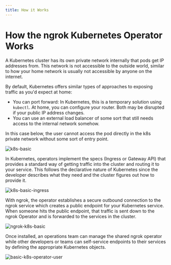 ```yaml
---
title: How it Works
---
```


# How the ngrok Kubernetes Operator Works

A Kubernetes cluster has its own private network internally that pods get IP addresses from. This network is not accessible to the outside world, similar to how your home network is usually not accessible by anyone on the internet.

By default, Kubernetes offers similar types of approaches to exposing traffic as you'd expect at home:

- You can port forward: In Kubernetes, this is a temporary solution using `kubectl`. At home, you can configure your router. Both may be disrupted if your public IP address changes.
- You can use an external load balancer of some sort that still needs access to the internal network somehow.

In this case below, the user cannot access the pod directly in the k8s private network without some sort of entry point.

![k8s-basic](./assets/images/basic-k8s-diagram.png)

In Kubernetes, operators implement the specs (Ingress or Gateway API) that provides a standard way of getting traffic into the cluster and routing it to your service. This follows the declarative nature of Kubernetes since the developer describes what they need and the cluster figures out how to provide it.

![k8s-basic-ingress](./assets/images/basic-k8s-ingress-diagram.png)

With ngrok, the operator establishes a secure outbound connection to the ngrok service which creates a public endpoint for your Kubernetes service. When someone hits the public endpoint, that traffic is sent down to the ngrok Operator and is forwarded to the services in the cluster.

![ngrok-k8s-basic](./assets/images/basic-ngrok-k8s-ingress-diagram.png)

Once installed, an operations team can manage the shared ngrok operator while other developers or teams can self-service endpoints to their services by defining the appropriate Kubernetes objects.

![basic-k8s-operator-user](./assets/images/basic-k8s-operator-user-diagram.png)
